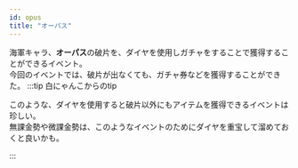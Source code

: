 ```yaml
---
id: opus
title: "オーパス"
---
```


海軍キャラ、**オーパス**の破片を、ダイヤを使用しガチャをすることで獲得することができるイベント。  
今回のイベントでは、破片が出なくても、ガチャ券などを獲得することができた。
:::tip 白にゃんこからのtip

このような、ダイヤを使用すると破片以外にもアイテムを獲得できるイベントは珍しい。  
無課金勢や微課金勢は、このようなイベントのためにダイヤを重宝して溜めておくと良いかも。

:::
